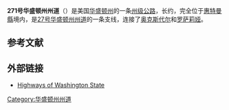 {{Infobox road
|state=WA|type=SR|route=271
|counties=[[惠特曼縣|惠特曼縣]]
|section=490
|spur_type=WA|spur_of=27
|map=Washington State Route 271 Map.svg
|map_notes=Map of Whitman County in eastern Washington with SR 271 highlighted in red
|length_mi=8.48
|length_ref=<ref name="log">{{cite web|url=http://www.wsdot.wa.gov/mapsdata/tdo/PDF_and_ZIP_Files/HwyLog2009.pdf|title=State Highway Log Planning Report 2009 SR 2 to SR 971|publisher=[[Washington_State_Department_of_Transportation|Washington State Department of Transportation]] (WSDOT)|page=1294–5|accessdate=December 14, 2010|format=[[Portable_Document_Format|PDF]]|deadurl=yes|archiveurl=https://web.archive.org/web/20110610051938/http://www.wsdot.wa.gov/mapsdata/tdo/PDF_and_ZIP_Files/HwyLog2009.pdf|archivedate=2011年6月10日}}</ref>
|length_round=2
|established=1964
|direction_a=南|direction_b=北
|terminus_b=华盛顿州[[罗萨莉娅|罗萨莉娅]]{{jct|state=WA|US|195}}
|terminus_a=华盛顿州[[奥克斯代尔|奥克斯代尔]]附近{{jct|state=WA|WA|27}}
|previous_type=WA|previous_route=270
|next_type=WA|next_route=272
|tourist=Part of the Palouse Scenic Byway
}}
'''271号华盛顿州州道'''（{{lang-en|Washington State Route 271}}）是美国[[华盛顿州|华盛顿州]]的一条[[州级公路|州级公路]]，长约{{Convert|8.48|mi|adj=on}}，完全位于[[惠特曼縣|惠特曼縣]]境内，是[[27号华盛顿州州道|27号华盛顿州州道]]的一条支线，连接了[[奥克斯代尔|奥克斯代尔]]和[[罗萨莉娅|罗萨莉娅]]。

==参考文献==
{{Reflist}}

==外部链接==
*[http://www.angelfire.com/wa2/hwysofwastate/sr271.html Highways of Washington State]{{Wayback|url=http://www.angelfire.com/wa2/hwysofwastate/sr271.html |date=20190727174230 }}

[[Category:华盛顿州州道|Category:华盛顿州州道]]